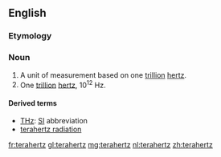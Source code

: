 ==English==

===Etymology===
{{prefix|tera|hertz|lang=en}}

===Noun===
{{en-noun|-}}

# A unit of measurement based on one [[trillion]] [[hertz]].
# One [[trillion]] [[hertz]], 10<sup>12</sup> Hz.

====Derived terms====
* [[THz]]: [[SI]] abbreviation
* [[terahertz radiation]]

[[fr:terahertz]]
[[gl:terahertz]]
[[mg:terahertz]]
[[nl:terahertz]]
[[zh:terahertz]]